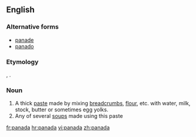 ==English==

===Alternative forms===
* [[panade]]
* [[panado]]

===Etymology===
{{etyl|es}} {{term|pan|lang=es||bread}}, {{etyl|it}} {{term|panata|lang=it||panada}}.

===Noun===
{{en-noun}}

# A thick [[paste]] made by mixing [[breadcrumb]]s, [[flour]], etc. with water, milk, stock, butter or sometimes egg yolks.
# Any of several [[soup]]s made using this paste

[[fr:panada]]
[[hr:panada]]
[[vi:panada]]
[[zh:panada]]